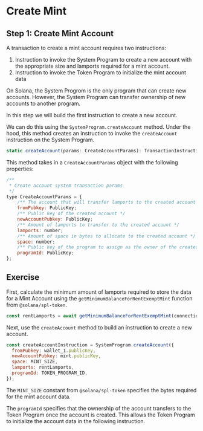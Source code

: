 # Create Mint

## Step 1: Create Mint Account

A transaction to create a mint account requires two instructions:

1. Instruction to invoke the System Program to create a new account with the appropriate size and lamports required for a mint account.
2. Instruction to invoke the Token Program to initialize the mint account data

On Solana, the System Progrom is the only program that can create new accounts.
However, the System Program can transfer ownership of new accounts to another program.

In this step we will build the first instruction to create a new account.

We can do this using the `SystemProgram.createAccount` method.
Under the hood, this method creates an instruction to invoke the `createAccount` instruction on the System Program.

```js
static createAccount(params: CreateAccountParams): TransactionInstruction;
```

This method takes in a `CreateAccountParams` object with the following properties:

```js
/**
 * Create account system transaction params
 */
type CreateAccountParams = {
    /** The account that will transfer lamports to the created account */
    fromPubkey: PublicKey;
    /** Public key of the created account */
    newAccountPubkey: PublicKey;
    /** Amount of lamports to transfer to the created account */
    lamports: number;
    /** Amount of space in bytes to allocate to the created account */
    space: number;
    /** Public key of the program to assign as the owner of the created account */
    programId: PublicKey;
};
```

## Exercise

First, calculate the minimum amount of lamports required to store the data for a Mint Account using the `getMinimumBalanceForRentExemptMint` function from `@solana/spl-token`.

```js
const rentLamports = await getMinimumBalanceForRentExemptMint(connection);
```

Next, use the `createAccount` method to build an instruction to create a new account.

```js
const createAccountInstruction = SystemProgram.createAccount({
  fromPubkey: wallet_1.publicKey,
  newAccountPubkey: mint.publicKey,
  space: MINT_SIZE,
  lamports: rentLamports,
  programId: TOKEN_PROGRAM_ID,
});
```

The `MINT_SIZE` constant from `@solana/spl-token` specifies the bytes required for the mint account data.

The `programId` specifies that the ownership of the account transfers to the Token Program once the account is created.
This allows the Token Program to initialize the account data in the following instruction.
